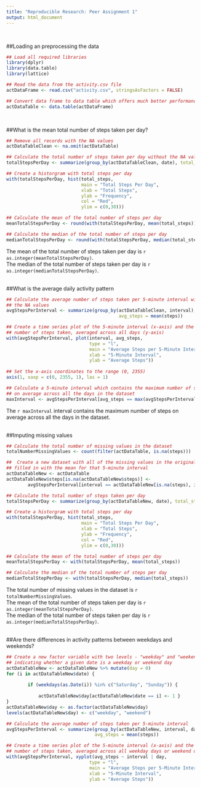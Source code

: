 ```yaml
---
title: "Reproducible Research: Peer Assignment 1"
output: html_document
---
```

&nbsp;


##Loading an preprocessing the data
```r
## Load all required libraries 
library(dplyr)
library(data.table)
library(lattice)

## Read the data from the activity.csv file
actDataFrame <- read.csv("activity.csv", stringsAsFactors = FALSE)

## Convert data frame to data table which offers much better performance
actDataTable <- data.table(actDataFrame)
```
&nbsp;


##What is the mean total number of steps taken per day?
```r
## Remove all records with the NA values
actDataTableClean <- na.omit(actDataTable)

## Calculate the total number of steps taken per day without the NA values
totalStepsPerDay <- summarize(group_by(actDataTableClean, date), total_steps = sum(steps))

## Create a historgram with total steps per day
with(totalStepsPerDay, hist(total_steps,
                            main = "Total Steps Per Day",
                            xlab = "Total Steps",
                            ylab = "Frequency",
                            col = "Red",
                            ylim = c(0,30)))

## Calculate the mean of the total number of steps per day
meanTotalStepsPerDay <- round(with(totalStepsPerDay, mean(total_steps)))

## Calculate the median of the total number of steps per day
medianTotalStepsPerDay <- round(with(totalStepsPerDay, median(total_steps)))
```
The mean of the total number of steps taken per day is `r as.integer(meanTotalStepsPerDay)`.  
The median of the total number of steps taken per day is `r as.integer(medianTotalStepsPerDay)`.  
&nbsp;


##What is the average daily activity pattern
```r
## Calculate the average number of steps taken per 5-minute interval without 
## the NA values
avgStepsPerInterval <- summarize(group_by(actDataTableClean, interval), 
                                          avg_steps = mean(steps))

## Create a time series plot of the 5-minute interval (x-axis) and the average
## number of steps taken, averaged across all days (y-axis)
with(avgStepsPerInterval, plot(interval, avg_steps, 
                               type = "l",
                               main = "Average Steps per 5-Minute Interval",
                               xlab = "5-Minute Interval",
                               ylab = "Average Steps"))
     
## Set the x-axis coordinates to the range (0, 2355)
axis(1, xaxp = c(0, 2355, 1), las = 1)

## Calculate a 5-minute interval which contains the maximum number of steps
## on average across all the days in the dataset
maxInterval <- avgStepsPerInterval[avg_steps == max(avgStepsPerInterval$avg_steps), interval]
```
The `r maxInterval` interval contains the maximum number of steps on average 
across all the days in the dataset.  
&nbsp;


##Imputing missing values
```r
## Calculate the total number of missing values in the dataset
totalNumberMissingValues <- count(filter(actDataTable, is.na(steps)))

##  Create a new dataset with all of the missing values in the original dataset
## filled in with the mean for that 5-minute interval
actDataTableNew <- actDataTable
actDataTableNew$steps[is.na(actDataTableNew$steps)] <- 
        avgStepsPerInterval[interval == actDataTableNew[is.na(steps), interval], avg_steps]

## Calculate the total number of steps taken per day
totalStepsPerDay <- summarize(group_by(actDataTableNew, date), total_steps = sum(steps))

## Create a historgram with total steps per day
with(totalStepsPerDay, hist(total_steps,
                            main = "Total Steps Per Day",
                            xlab = "Total Steps",
                            ylab = "Frequency",
                            col = "Red",
                            ylim = c(0,30)))

## Calculate the mean of the total number of steps per day
meanTotalStepsPerDay <- with(totalStepsPerDay, mean(total_steps))

## Calculate the median of the total number of steps per day
medianTotalStepPerDay <- with(totalStepsPerDay, median(total_steps))
```
The total number of missing values in the dataset is `r totalNumberMissingValues`.  
The mean of the total number of steps taken per day is `r as.integer(meanTotalStepsPerDay)`.  
The median of the total number of steps taken per day is `r as.integer(medianTotalStepsPerDay)`.  
&nbsp;


##Are there differences in activity patterns between weekdays and weekends?
```r
## Create a new factor variable with two levels - "weekday" and "weekend" 
## indicating whether a given date is a weekday or weekend day
actDataTableNew <- actDataTableNew %>% mutate(day = 0)
for (i in actDataTableNew$date) {
       
        if (weekdays(as.Date(i)) %in% c("Saturday", "Sunday")) {
              
            actDataTableNew$day[actDataTableNew$date == i] <- 1 }
}
actDataTableNew$day <- as.factor(actDataTableNew$day)
levels(actDataTableNew$day) <- c("weekday", "weekend")

## Calculate the average number of steps taken per 5-minute interval 
avgStepsPerInterval <- summarize(group_by(actDataTableNew, interval, day), 
                                 avg_steps = mean(steps))

## Create a time series plot of the 5-minute interval (x-axis) and the average 
## number of steps taken, averaged across all weekday days or weekend days (y-axis)
with(avgStepsPerInterval, xyplot(avg_steps ~ interval | day, 
                               type = "l",
                               main = "Average Steps per 5-Minute Interval",
                               xlab = "5-Minute Interval",
                               ylab = "Average Steps"))
```